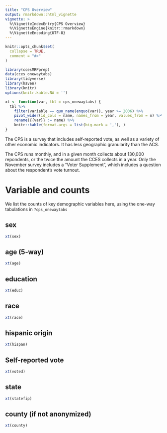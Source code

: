 ```yaml
---
title: "CPS Overview"
output: rmarkdown::html_vignette
vignette: >
  %\VignetteIndexEntry{CPS Overview}
  %\VignetteEngine{knitr::rmarkdown}
  %\VignetteEncoding{UTF-8}
---
```


```r
knitr::opts_chunk$set(
  collapse = TRUE,
  comment = "#>"
)
```

```r
library(ccesMRPprep)
data(cces_onewaytabs)
library(tidyverse)
library(haven)
library(knitr)
options(knitr.kable.NA = '')

xt <- function(var, tbl = cps_onewaytabs) {
  tbl %>% 
    filter(variable == quo_name(enquo(var)), year >= 2006) %>% 
    pivot_wider(id_cols = name, names_from = year, values_from = n) %>% 
    rename({{var}} := name) %>% 
    knitr::kable(format.args = list(big.mark = ','), )
}
```



The CPS is a survey that includes self-reported vote, as well as a variety of other economic indicators. It has less geographic granularity than the ACS.


The CPS runs monthly, and in a given month collects about 130,000 repondents, or the twice the amount the CCES collects in a year. Only the November survey includes a "Voter Supplement", which includes a question about the respondent's vote turnout.

# Variable and counts

We list the counts of key demographic variables here, using the one-way tabulations in `?cps_onewaytabs`

## sex

```r
xt(sex)
```


## age (5-way)


```r
xt(age)
```


## education

```r
xt(educ)
```

## race

```r
xt(race)
```

## hispanic origin

```r
xt(hispan)
```


## Self-reported vote

```r
xt(voted)
```

## state

```r
xt(statefip)
```


## county (if not anonymized)

```r
xt(county)
```
